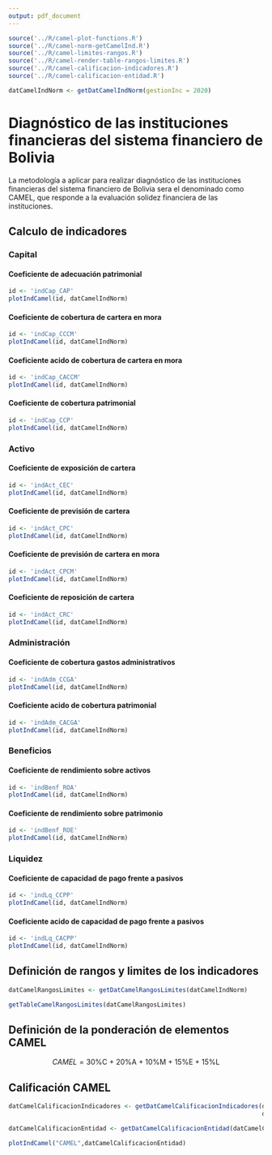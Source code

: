 ```yaml
---
output: pdf_document
---
```


<!-- FUNCIONES NECESARIAS -->
```r
source('../R/camel-plot-functions.R')
source('../R/camel-norm-getCamelInd.R')
source('../R/camel-limites-rangos.R')
source('../R/camel-render-table-rangos-limites.R')
source('../R/camel-calificacion-indicadores.R')
source('../R/camel-calificacion-entidad.R')
```

<!-- DATOS -->
```r
datCamelIndNorm <- getDatCamelIndNorm(gestionInc = 2020)
```

# Diagnóstico de las instituciones financieras del sistema financiero de Bolivia

La metodología a aplicar para realizar diagnóstico de las instituciones financieras del sistema financiero de Bolivia sera el denominado como CAMEL, que responde a la evaluación solidez financiera de las instituciones.

\newpage
## Calculo de indicadores 

### Capital

#### Coeficiente de adecuación patrimonial

```r
id <- 'indCap_CAP'
plotIndCamel(id, datCamelIndNorm)
```


\newpage
#### Coeficiente de cobertura de cartera en mora

```r
id <- 'indCap_CCCM'
plotIndCamel(id, datCamelIndNorm)
```

\newpage
#### Coeficiente acido de cobertura de cartera en mora

```r
id <- 'indCap_CACCM'
plotIndCamel(id, datCamelIndNorm)
```

\newpage
#### Coeficiente de cobertura patrimonial 

```r
id <- 'indCap_CCP'
plotIndCamel(id, datCamelIndNorm)
```

\newpage
### Activo

#### Coeficiente de exposición de cartera

```r
id <- 'indAct_CEC'
plotIndCamel(id, datCamelIndNorm)
```

\newpage
#### Coeficiente de previsión de cartera

```r
id <- 'indAct_CPC'
plotIndCamel(id, datCamelIndNorm)
```

\newpage
#### Coeficiente de previsión de cartera en mora

```r
id <- 'indAct_CPCM'
plotIndCamel(id, datCamelIndNorm)
```

\newpage
#### Coeficiente de reposición de cartera

```r
id <- 'indAct_CRC'
plotIndCamel(id, datCamelIndNorm)
```

\newpage
### Administración

#### Coeficiente de cobertura gastos administrativos

```r
id <- 'indAdm_CCGA'
plotIndCamel(id, datCamelIndNorm)
```

\newpage
#### Coeficiente acido de cobertura patrimonial

```r
id <- 'indAdm_CACGA'
plotIndCamel(id, datCamelIndNorm)
```

\newpage
### Beneficios

#### Coeficiente de rendimiento sobre activos 

```r
id <- 'indBenf_ROA'
plotIndCamel(id, datCamelIndNorm)
```

\newpage
#### Coeficiente de rendimiento sobre patrimonio

```r
id <- 'indBenf_ROE'
plotIndCamel(id, datCamelIndNorm)
```

\newpage
### Liquidez

####  Coeficiente de capacidad de pago frente a pasivos

```r
id <- 'indLq_CCPP'
plotIndCamel(id, datCamelIndNorm)
```

\newpage
#### Coeficiente acido de capacidad de pago frente a pasivos

```r
id <- 'indLq_CACPP'
plotIndCamel(id, datCamelIndNorm)
```


\newpage
## Definición de rangos y limites de los indicadores

```r
datCamelRangosLimites <- getDatCamelRangosLimites(datCamelIndNorm)
```


```r
getTableCamelRangosLimites(datCamelRangosLimites)
```


## Definición de la ponderación de elementos CAMEL

$$CAMEL = \text{30\%C + 20\%A + 10\%M + 15\%E + 15\%L}$$

\newpage
## Calificación CAMEL

```r
datCamelCalificacionIndicadores <- getDatCamelCalificacionIndicadores(datCamelIndNorm,
                                                                      datCamelRangosLimites)

datCamelCalificacionEntidad <- getDatCamelCalificacionEntidad(datCamelCalificacionIndicadores)
```

```r
plotIndCamel("CAMEL",datCamelCalificacionEntidad)
```



